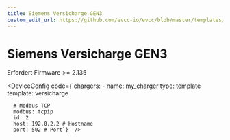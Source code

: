 ```yaml
---
title: Siemens Versicharge GEN3
custom_edit_url: https://github.com/evcc-io/evcc/blob/master/templates/definition/charger/versicharge.yaml
---
```



# Siemens Versicharge GEN3

<DeviceFeatures features="sponsorship" />

Erfordert Firmware >= 2.135


<DeviceConfig code={`chargers:
    - name: my_charger
      type: template
      template: versicharge
      
      # Modbus TCP
      modbus: tcpip
      id: 2
      host: 192.0.2.2 # Hostname
      port: 502 # Port`}  />

<SponsorshipRequired />

